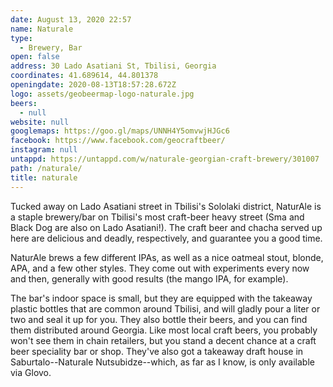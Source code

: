 ```yaml
---
date: August 13, 2020 22:57
name: Naturale
type:
  - Brewery, Bar
open: false
address: 30 Lado Asatiani St, Tbilisi, Georgia
coordinates: 41.689614, 44.801378
openingdate: 2020-08-13T18:57:28.672Z
logo: assets/geobeermap-logo-naturale.jpg
beers:
  - null
website: null
googlemaps: https://goo.gl/maps/UNNH4Y5omvwjHJGc6
facebook: https://www.facebook.com/geocraftbeer/
instagram: null
untappd: https://untappd.com/w/naturale-georgian-craft-brewery/301007
path: /naturale/
title: naturale
---
```

Tucked away on Lado Asatiani street in Tbilisi's Sololaki district, NaturAle is a staple brewery/bar on Tbilisi's most craft-beer heavy street (Sma and Black Dog are also on Lado Asatiani!). The craft beer and chacha served up here are delicious and deadly, respectively, and guarantee you a good time.

NaturAle brews a few different IPAs, as well as a nice oatmeal stout, blonde, APA, and a few other styles. They come out with experiments every now and then, generally with good results (the mango IPA, for example). 

The bar's indoor space is small, but they are equipped with the takeaway plastic bottles that are common around Tbilisi, and will gladly pour a liter or two and seal it up for you. They also bottle their beers, and you can find them distributed around Georgia. Like most local craft beers, you probably won't see them in chain retailers, but you stand a decent chance at a craft beer speciality bar or shop. They've also got a takeaway draft house in Saburtalo--Naturale Nutsubidze--which, as far as I know, is only available via Glovo. 